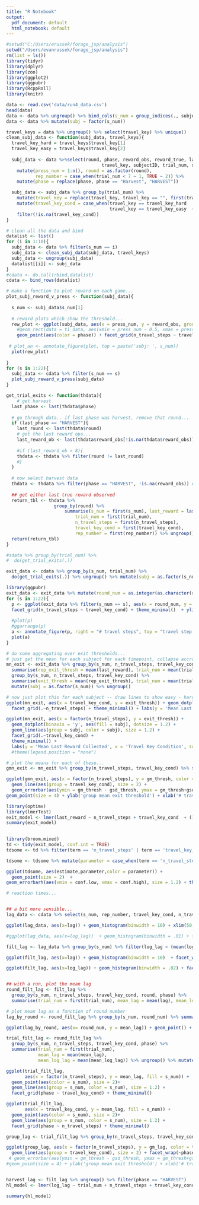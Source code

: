 ```yaml
---
title: "R Notebook"
output:
  pdf_document: default
  html_notebook: default
---
```




```r
#setwd("C:/Users/erussek/forage_jsp/analysis")
setwd("/Users/evanrussek/forage_jsp/analysis")
rm(list = ls())
library(tidyr)
library(dplyr)
library(zoo)
library(ggplot2)
library(ggpubr)
library(RcppRoll)
library(knitr)
```

```r
data <- read.csv('data/run4_data.csv')
head(data)
data <- data %>% ungroup() %>% bind_cols(s_num = group_indices(., subjectID))
data <- data %>% mutate(subj = factor(s_num))
```

```r
travel_keys = data %>% ungroup() %>% select(travel_key) %>% unique()
clean_subj_data <- function(subj_data, travel_keys){
  travel_key_hard = travel_keys$travel_key[1]
  travel_key_easy = travel_keys$travel_key[2]
  
  subj_data <- data %>%select(round, phase, reward_obs, reward_true, lag, exit, start_reward, n_travel_steps,
                                    travel_key, subjectID, trial_num, s_num, correct_key) %>% group_by(trial_num) %>%
    mutate(press_num = 1:n(), round = as.factor(round), 
           rep_number = case_when(trial_num < 7 ~ 1, TRUE ~ 2)) %>%
    mutate(phase = replace(phase, phase == "Harvest", "HARVEST"))

  subj_data <- subj_data %>% group_by(trial_num) %>% 
    mutate(travel_key = replace(travel_key, travel_key == "", first(travel_key[travel_key != ""]))) %>%
    mutate(travel_key_cond = case_when(travel_key == travel_key_hard   ~ "HARD",
                                       travel_key == travel_key_easy  ~ "EASY")) %>%
    filter(!is.na(travel_key_cond))
}

# clean all the data and bind
datalist <- list()
for (i in 1:10){
  subj_data <- data %>% filter(s_num == i)
  subj_data <- clean_subj_data(subj_data, travel_keys)
  subj_data <- ungroup(subj_data)
  datalist[[i]] <- subj_data
}
#cdata <- do.call(rbind,datalist)
cdata <- bind_rows(datalist)
```
```r
# make a function to plot reward on each game... 
plot_subj_reward_v_press <- function(subj_data){
  
  s_num <- subj_data$s_num[1]
  
  # reward plots which show the threshold... 
  rew_plot <- ggplot(subj_data, aes(x = press_num, y = reward_obs, group = round))  +
    #geom_rect(data = t1_data, aes(xmin = press_num - 0.5, xmax = press_num + 0.5, ymin = -Inf, ymax = Inf, fill = round)) +
    geom_point(aes(color = phase)) + facet_grid(n_travel_steps ~ travel_key_cond) + theme(legend.position = "none") + ylim(0,110) + ggtitle(paste("subj: ", s_num))
  
 # plot_an <- annotate_figure(plot, top = paste('subj: ', s_num))
  plot(rew_plot)
                             
}
for (s in 1:22){
  subj_data <- cdata %>% filter(s_num == s)
  plot_subj_reward_v_press(subj_data)  
}
```
```r
get_trial_exits <- function(thdata){
    # get harvest
  last_phase <- last(thdata$phase)
  
  # go through data.. if last phase was harvest, remove that round... 
  if (last_phase == "HARVEST"){
    last_round <- last(thdata$round)
    # get the last reward ops...
    last_reward_ob <- last(thdata$reward_obs[!is.na(thdata$reward_obs)])
    
    #if (last_reward_ob > 8){
    thdata <- thdata %>% filter(round != last_round)
    #}
  }
  
  # now select harvest data
  thdata <- thdata %>% filter(phase == "HARVEST", !is.na(reward_obs)) # find out why reward_true has so many .na
  
  ## get either last true reward observed
  return_tbl <- thdata %>% 
                  group_by(round) %>% 
                      summarise(s_num = first(s_num), last_reward = last(reward_obs),
                          trial_num = first(trial_num),
                          n_travel_steps = first(n_travel_steps),
                          travel_key_cond = first(travel_key_cond),
                          rep_number = first(rep_number)) %>% ungroup()
  return(return_tbl)
}

#sdata %>% group_by(trial_num) %>%
#  do(get_trial_exits(.))

exit_data <- cdata %>% group_by(s_num, trial_num) %>%
  do(get_trial_exits(.)) %>% ungroup() %>% mutate(subj = as.factor(s_num))
```

```r
library(ggpubr)
exit_data <- exit_data %>% mutate(round_num = as.integer(as.character(round)))
for (s in 1:22){
  p <- ggplot(exit_data %>% filter(s_num == s), aes(x = round_num, y = last_reward)) + geom_point() + geom_line() +
  facet_grid(n_travel_steps ~ travel_key_cond) + theme_minimal()  + ylim(0,100) + ylab('last reward collected') + xlab('harvest number')
  
  #plot(p)
  #ggarrange(p)
  a <- annotate_figure(p, right = "# travel steps", top = "travel step difficulty", fig.lab = paste('subj: ' , s))
  plot(a)
}

```

```r
# do some aggregating over exit thresholds... 
# just get the mean for each subject for each timepoint, collapse accross rep number...
mn_exit <- exit_data %>% group_by(s_num, n_travel_steps, travel_key_cond) %>%
  summarise(rep_exit_thresh = mean(last_reward), trial_num = mean(trial_num)) %>% 
  group_by(s_num, n_travel_steps, travel_key_cond) %>%
  summarise(exit_thresh = mean(rep_exit_thresh), trial_num = mean(trial_num)) %>%
  mutate(subj = as.factor(s_num)) %>% ungroup()

# now just plot this for each subject -- draw lines to show easy - hard effect
ggplot(mn_exit, aes(x = travel_key_cond, y = exit_thresh)) + geom_dotplot(binaxis = 'y', aes(fill = subj), dotsize = 1.2) + geom_line(aes(group = subj, color = subj), size = 1.2) +
  facet_grid(.~n_travel_steps) + theme_minimal() + labs(y = 'Mean Last Reward Collected', x = 'Travel Sequence', subtitle = '# Travel Presses') #theme(legend.position = "none")

ggplot(mn_exit, aes(x = factor(n_travel_steps), y = exit_thresh)) +
  geom_dotplot(binaxis = 'y', aes(fill = subj), dotsize = 1.2) + 
  geom_line(aes(group = subj, color = subj), size = 1.2) +
  facet_grid(.~travel_key_cond) + 
  theme_minimal() + 
  labs(y = 'Mean Last Reward Collected', x = 'Travel Key Condition', subtitle = '# Travel Presses') 
  #theme(legend.position = "none")

```
```r
# plot the means for each of these...
gmn_exit <- mn_exit %>% group_by(n_travel_steps, travel_key_cond) %>% summarise(gm_thresh = mean(exit_thresh), gsd_thresh = sd(exit_thresh)/sqrt(n()))

ggplot(gmn_exit, aes(x = factor(n_travel_steps), y = gm_thresh, color = travel_key_cond)) +
  geom_line(aes(group = travel_key_cond), size = 2) +
  geom_errorbar(aes(ymin = gm_thresh - gsd_thresh, ymax = gm_thresh+gsd_thresh), width = .1, size = 2) + 
geom_point(size = 4) + ylab('group mean exit threshold') + xlab('# travel steps') + labs(color = 'travel effort') + theme_minimal()

```

```r

library(optimx)
library(lmerTest)
exit_model <- lmer(last_reward ~ n_travel_steps + travel_key_cond  + (1  + n_travel_steps + travel_key_cond |subj), data = exit_data,  control = lmerControl(optimizer ="optimx",optCtrl=list(method='nlminb')))
summary(exit_model)
                   
```
```r
library(broom.mixed)
td <- tidy(exit_model, conf.int = TRUE)
tdsome <- td %>% filter(term == 'n_travel_steps' | term == 'travel_key_condHARD')

tdsome <- tdsome %>% mutate(parameter = case_when(term == 'n_travel_steps' ~ 'travel step', term == 'travel_key_condHARD' ~ 'travel effort cond'))

ggplot(tdsome, aes(estimate,parameter,color = parameter)) + 
  geom_point(size = 2)  +
geom_errorbarh(aes(xmin = conf.low, xmax = conf.high), size = 1.2) + theme(legend.position = "none") + theme_minimal() + ylab('fixed effect') + xlab('estimate (# points)') + ggtitle('linear mixed effects model - effect on exit threshold') + theme(axis.text.y = element_text(angle = 90, hjust = .5))
```

```r
# reaction times... 


## a bit more sensible... 
lag_data <- cdata %>% select(s_num, rep_number, travel_key_cond, n_travel_steps, phase, trial_num, lag, correct_key, round, trial_num) %>% mutate(log_lag = log(lag)) %>% group_by(s_num, trial_num, round, phase) %>% slice(-1) %>% ungroup() %>% mutate(subj = as.factor(s_num))

ggplot(lag_data, aes(x=lag)) + geom_histogram(binwidth = 10) + xlim(50,300) + facet_wrap( ~ s_num)

#ggplot(lag_data, aes(x=log_lag))  + geom_histogram(binwidth = .01) + facet_wrap( ~ s_num)

filt_lag <- lag_data %>% group_by(s_num) %>% filter(log_lag < (mean(log_lag) + 3*sd(log_lag)) , log_lag > (mean(log_lag) - 3*sd(log_lag))) %>% ungroup()

ggplot(filt_lag, aes(x=lag)) + geom_histogram(binwidth = 10)  + facet_wrap(~s_num) + xlim(50,350)

ggplot(filt_lag, aes(x=log_lag)) + geom_histogram(binwidth = .02) + facet_wrap(~s_num)



```
```r
## with a run, plot the mean lag 
round_filt_lag <- filt_lag %>% 
  group_by(s_num, n_travel_steps, travel_key_cond, round, phase) %>%
  summarise(trial_num = first(trial_num), mean_lag = mean(lag), mean_log_lag = mean(log_lag)) %>% mutate(round_num = as.integer(as.character(round)))

# plot mean lag as a function of round number
lag_by_round <- round_filt_lag %>% group_by(s_num, round_num) %>% summarise(mean_lag = mean(mean_lag))

ggplot(lag_by_round, aes(x= round_num, y = mean_lag)) + geom_point() + geom_line() + facet_wrap(~s_num)

trial_filt_lag <- round_filt_lag %>% 
  group_by(s_num, n_travel_steps, travel_key_cond, phase) %>%
  summarise(trial_num = first(trial_num), 
            mean_lag = mean(mean_lag), 
            mean_log_lag = mean(mean_log_lag)) %>% ungroup() %>% mutate(s_num = as.factor(s_num))

ggplot(trial_filt_lag, 
       aes(x = factor(n_travel_steps), y = mean_lag, fill = s_num)) + 
  geom_point(aes(color = s_num), size = 2)+ 
  geom_line(aes(group = s_num, color = s_num), size = 1.2) +
  facet_grid(phase ~ travel_key_cond) + theme_minimal()

ggplot(trial_filt_lag, 
       aes(x = travel_key_cond, y = mean_lag, fill = s_num)) + 
  geom_point(aes(color = s_num), size = 2)+ 
  geom_line(aes(group = s_num, color = s_num), size = 1.2) +
  facet_grid(phase ~ n_travel_steps) + theme_minimal()
```

```r


group_lag <- trial_filt_lag %>% group_by(n_travel_steps, travel_key_cond, phase) %>% summarise(gm_lag = mean(mean_lag), gml_lag = mean(mean_log_lag)) %>% ungroup()

ggplot(group_lag, aes(x = factor(n_travel_steps), y = gm_lag, color = travel_key_cond)) +
  geom_line(aes(group = travel_key_cond), size = 2) + facet_wrap(~phase) + geom_point(size = 2)
 # geom_errorbar(aes(ymin = gm_thresh - gsd_thresh, ymax = gm_thresh+gsd_thresh), width = .1, size = 2) + 
#geom_point(size = 4) + ylab('group mean exit threshold') + xlab('# travel steps') + labs(color = 'travel effort') + theme_minimal()



```
```r
harvest_lag <- filt_lag %>% ungroup() %>% filter(phase == "HARVEST")
hl_model <- lmer(log_lag ~ trial_num + n_travel_steps + travel_key_cond  + (1 + trial_num + n_travel_steps + travel_key_cond |subj), data = harvest_lag, control = lmerControl(optimizer ="optimx",optCtrl=list(method='nlminb')))
```

```r
summary(hl_model)
```

